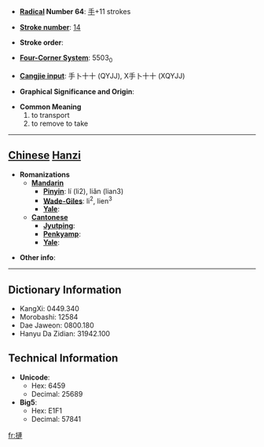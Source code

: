 * '''[[Wiktionary:Chinese radical index| Radical]] Number 64''': [[Wiktionary:Chinese radical index 手|手]]+11 strokes

* '''[[Wiktionary:Chinese total strokes index|Stroke number]]''': [[Wiktionary:Chinese total strokes index 14|14]]

* '''Stroke order''': 

* '''[[Wiktionary:Chinese four corner index|Four-Corner System]]''': 5503<sub>0</sub>

* '''[[Wiktionary:Chinese Cangjie index|Cangjie input]]''': 手卜十十 (QYJJ), X手卜十十 (XQYJJ)

* '''Graphical Significance and Origin''': 

* '''Common Meaning'''
*#to transport
*# to remove to take


----

== [[Chinese]] [[Hanzi]] ==

* '''Romanizations'''
** '''[[Mandarin]]'''
*** '''[[Pinyin]]''': lí (li2), liǎn (lian3)
*** '''[[Wade-Giles]]''': li<sup>2</sup>, lien<sup>3</sup>
*** '''[[Yale]]''': 
** '''[[Cantonese]]'''
*** '''[[Jyutping]]''':
*** '''[[Penkyamp]]''': 
*** '''[[Yale]]''': 

* '''Other info''': 

----

== Dictionary Information ==

* KangXi: 0449.340
* Morobashi: 12584
* Dae Jaweon: 0800.180
* Hanyu Da Zidian: 31942.100

== Technical Information ==

* '''Unicode''':
** Hex: 6459
** Decimal: 25689
* '''Big5''':
** Hex: E1F1
** Decimal: 57841

[[fr:摙]]